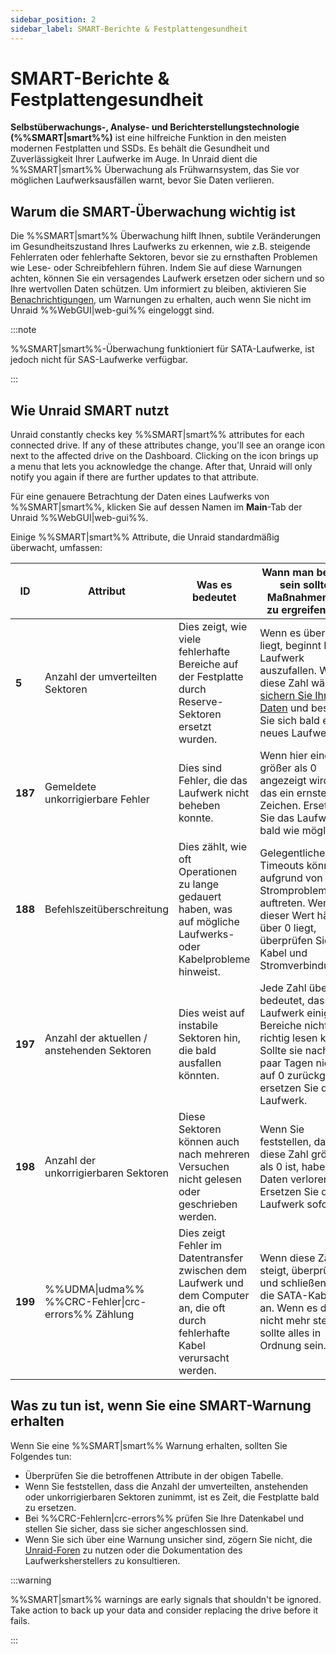 ```yaml
---
sidebar_position: 2
sidebar_label: SMART-Berichte & Festplattengesundheit
---
```


# SMART-Berichte & Festplattengesundheit

**Selbstüberwachungs-, Analyse- und Berichterstellungstechnologie (%%SMART|smart%%)** ist eine hilfreiche Funktion in den meisten modernen Festplatten und SSDs. Es behält die Gesundheit und Zuverlässigkeit Ihrer Laufwerke im Auge. In Unraid dient die %%SMART|smart%% Überwachung als Frühwarnsystem, das Sie vor möglichen Laufwerksausfällen warnt, bevor Sie Daten verlieren.

## Warum die SMART-Überwachung wichtig ist

Die %%SMART|smart%% Überwachung hilft Ihnen, subtile Veränderungen im Gesundheitszustand Ihres Laufwerks zu erkennen, wie z.B. steigende Fehlerraten oder fehlerhafte Sektoren, bevor sie zu ernsthaften Problemen wie Lese- oder Schreibfehlern führen. Indem Sie auf diese Warnungen achten, können Sie ein versagendes Laufwerk ersetzen oder sichern und so Ihre wertvollen Daten schützen. Um informiert zu bleiben, aktivieren Sie [Benachrichtigungen](../../getting-started/set-up-unraid/customize-unraid-settings.mdx#notification-settings), um Warnungen zu erhalten, auch wenn Sie nicht im Unraid %%WebGUI|web-gui%% eingeloggt sind.

:::note

%%SMART|smart%%-Überwachung funktioniert für SATA-Laufwerke, ist jedoch nicht für SAS-Laufwerke verfügbar.

:::

## Wie Unraid SMART nutzt

Unraid constantly checks key %%SMART|smart%% attributes for each connected drive. If any of these attributes change, you'll see an orange icon next to the affected drive on the Dashboard. Clicking on the icon brings up a menu that lets you acknowledge the change. After that, Unraid will only notify you again if there are further updates to that attribute.

Für eine genauere Betrachtung der Daten eines Laufwerks von %%SMART|smart%%, klicken Sie auf dessen Namen im **Main**-Tab der Unraid %%WebGUI|web-gui%%.

Einige %%SMART|smart%% Attribute, die Unraid standardmäßig überwacht, umfassen:

| **ID**  | **Attribut**                                      | **Was es bedeutet**                                                                                                              | **Wann man besorgt sein sollte / Maßnahmen, die zu ergreifen sind**                                                                                                                                                                                            |
| ------- | ------------------------------------------------- | -------------------------------------------------------------------------------------------------------------------------------- | -------------------------------------------------------------------------------------------------------------------------------------------------------------------------------------------------------------------------------------------------------------- |
| **5**   | Anzahl der umverteilten Sektoren                  | Dies zeigt, wie viele fehlerhafte Bereiche auf der Festplatte durch Reserve-Sektoren ersetzt wurden.                             | Wenn es über 0 liegt, beginnt Ihr Laufwerk auszufallen. Wenn diese Zahl wächst, [sichern Sie Ihre Daten](../../getting-started/set-up-unraid/complete-your-post-setup-essentials.mdx#back-up-your-flash-device) und besorgen Sie sich bald ein neues Laufwerk. |
| **187** | Gemeldete unkorrigierbare Fehler                  | Dies sind Fehler, die das Laufwerk nicht beheben konnte.                                                                         | Wenn hier eine Zahl größer als 0 angezeigt wird, ist das ein ernstes Zeichen. Ersetzen Sie das Laufwerk so bald wie möglich.                                                                                                                                   |
| **188** | Befehlszeitüberschreitung                         | Dies zählt, wie oft Operationen zu lange gedauert haben, was auf mögliche Laufwerks- oder Kabelprobleme hinweist.                | Gelegentliche Timeouts können aufgrund von Stromproblemen auftreten. Wenn dieser Wert häufig über 0 liegt, überprüfen Sie Ihre Kabel und Stromverbindungen.                                                                                                    |
| **197** | Anzahl der aktuellen / anstehenden Sektoren       | Dies weist auf instabile Sektoren hin, die bald ausfallen könnten.                                                               | Jede Zahl über 0 bedeutet, dass das Laufwerk einige Bereiche nicht richtig lesen kann. Sollte sie nach ein paar Tagen nicht auf 0 zurückgehen, ersetzen Sie das Laufwerk.                                                                                      |
| **198** | Anzahl der unkorrigierbaren Sektoren              | Diese Sektoren können auch nach mehreren Versuchen nicht gelesen oder geschrieben werden.                                        | Wenn Sie feststellen, dass diese Zahl größer als 0 ist, haben Sie Daten verloren. Ersetzen Sie das Laufwerk sofort.                                                                                                                                            |
| **199** | %%UDMA\|udma%% %%CRC-Fehler\|crc-errors%% Zählung | Dies zeigt Fehler im Datentransfer zwischen dem Laufwerk und dem Computer an, die oft durch fehlerhafte Kabel verursacht werden. | Wenn diese Zahl steigt, überprüfen und schließen Sie die SATA-Kabel neu an. Wenn es danach nicht mehr steigt, sollte alles in Ordnung sein.                                                                                                                    |

## Was zu tun ist, wenn Sie eine SMART-Warnung erhalten

Wenn Sie eine %%SMART|smart%% Warnung erhalten, sollten Sie Folgendes tun:

- Überprüfen Sie die betroffenen Attribute in der obigen Tabelle.
- Wenn Sie feststellen, dass die Anzahl der umverteilten, anstehenden oder unkorrigierbaren Sektoren zunimmt, ist es Zeit, die Festplatte bald zu ersetzen.
- Bei %%CRC-Fehlern|crc-errors%% prüfen Sie Ihre Datenkabel und stellen Sie sicher, dass sie sicher angeschlossen sind.
- Wenn Sie sich über eine Warnung unsicher sind, zögern Sie nicht, die [Unraid-Foren](https://forums.unraid.net/) zu nutzen oder die Dokumentation des Laufwerksherstellers zu konsultieren.

:::warning

%%SMART|smart%% warnings are early signals that shouldn't be ignored. Take action to back up your data and consider replacing the drive before it fails.

:::

